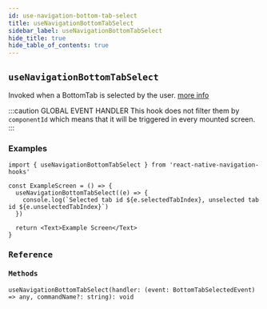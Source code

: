 ```yaml
---
id: use-navigation-bottom-tab-select
title: useNavigationBottomTabSelect
sidebar_label: useNavigationBottomTabSelect
hide_title: true
hide_table_of_contents: true
---
```


## `useNavigationBottomTabSelect`

Invoked when a BottomTab is selected by the user. [more info](https://wix.github.io/react-native-navigation/api/events/#registerbottomtabselectedlistener)

:::caution GLOBAL EVENT HANDLER
This hook does not filter them by `componentId` which means that it will be triggered in every mounted screen.
:::

### Examples

<samp id="use-navigation-bottom-tab-select" />

```tsx
import { useNavigationBottomTabSelect } from 'react-native-navigation-hooks'

const ExampleScreen = () => {
  useNavigationBottomTabSelect((e) => {
    console.log(`Selected tab id ${e.selectedTabIndex}, unselected tab id ${e.unselectedTabIndex}`)
  })

  return <Text>Example Screen</Text>
}
```

### Reference

#### Methods

`useNavigationBottomTabSelect(handler: (event: BottomTabSelectedEvent) => any, commandName?: string): void`

